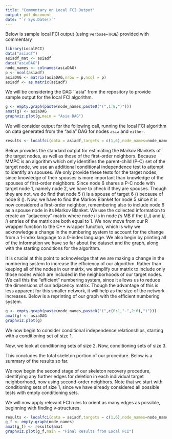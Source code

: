 ```yaml
---
title: "Commentary on Local FCI Output"
output: pdf_document
date: "`r Sys.Date()`"
---
```


Below is sample local FCI output (using `verbose=TRUE`) provided with commentary

```r
library(LocalFCI)
data("asiadf")
asiadf_mat <- asiadf
data("asiaDAG")
node_names <- colnames(asiaDAG)
p <- ncol(asiadf)
asiaDAG <- matrix(asiaDAG,nrow = p,ncol = p)
asiadf <- as.matrix(asiadf)
```

We will be considering the DAG ``asia" from the \texttt{bnlearn} repository to provide sample output for the local FCI algorithm.

```r
g <- empty.graph(paste(node_names,paste0("(",1:8,")")))
amat(g) <- asiaDAG
graphviz.plot(g,main = "Asia DAG")
```

\newpage
We will consider output for the following call, running the local FCI algorithm on data generated from the "asia" DAG for nodes `asia` and `either`.

```r
results <- localfci(data = asiadf,targets = c(1,6),node_names=node_names,verbose = TRUE)
```

\section*{MB Estimation Output}

Below provides the standard output for estimating the Markov Blankets of the target nodes, as well as those of the first-order neighbors.
\begin{verbatim}
Estimating Markov Blankets using
 Algorithm: MMPC 
 Test: testIndFisher 
 Tolerance: 0.05 
Results for target 1 : 2 
Estimating Markov Blankets using
 Algorithm: MMPC 
 Test: testIndFisher 
 Tolerance: 0.05 
Results for target 6 : 2,4,7,8 
Estimating Markov Blankets using
 Algorithm: MMPC 
 Test: testIndFisher 
 Tolerance: 0.05 
Results for target 2 : 1,6 
Estimating Markov Blankets using
 Algorithm: MMPC 
 Test: testIndFisher 
 Tolerance: 0.05 
Results for target 4 : 3,6 
Estimating Markov Blankets using
 Algorithm: MMPC 
 Test: testIndFisher 
 Tolerance: 0.05 
Results for target 7 : 6 
Estimating Markov Blankets using
 Algorithm: MMPC 
 Test: testIndFisher 
 Tolerance: 0.05 
Results for target 8 : 5,6 
\end{verbatim}
Because MMPC is an algorithm which only identifies the parent-child (P-C) set of the target node, we use an additional conditional independence test to attempt to identify an spouses. We only provide these tests for the target nodes, since knowledge of their spouses is more important than knowledge of the spouses of first-order neighbors. Since node 6 shares a P-C node with target node 1, namely node 2, we have to check if they are spouses. Though they are not, we do find that node 5 (\texttt{bronc}) is a spouse of target 6 (\texttt{either}) because of node 8 (\texttt{dysp}).
\begin{verbatim}
Checking if node 6 is a spouse of target 1 ... no
Checking if node 3 is a spouse of target 6 ... no
Checking if node 5 is a spouse of target 6 ... yes. 
Adding 5 to MB of 6 . 5 is a newly discovered 1st-order neighbor (was previously 2nd-order).
\end{verbatim}
Now, we have to find the Markov Blanket for node 5 since it is now considered a first-order neighbor, remembering also to include node 6 as a spouse node in its Markov Blanket.
\begin{verbatim}
Estimating Markov Blankets using
 Algorithm: MMPC 
 Test: testIndFisher 
 Tolerance: 0.05 
Results for target 5 : 3,8 
Adding target nodes to spouse's MB List: 6 
\end{verbatim}
We use the collected information to create an "adjacency" matrix where node $i$ is in node $j$'s MB if the $(i,j)$ and $(j,i)$ entries of the matrix are both equal to 1.
\begin{verbatim}
Creating the reference DAG using Markov Blanket list.
Nodes being considered: 1,2,3,4,5,6,7,8 
\end{verbatim}
We now move from our R wrapper function to the C++ wrapper function, which is why we acknowledge a change in the numbering system to account for the change from a 1-index language to a 0-index language. We also begin by printing all of the information we have so far about the dataset and the graph, along with the starting conditions for the algorithm.
\begin{verbatim}
The node value for the C++ function is 0,5 
There is (are) 2 target(s).
Targets: asia either
Using estimated Markov Blankets
MBList Size: 7
Markov Blankets:
0: 1
1: 0 5
3: 2 5
4: 2 5 7
5: 1 3 4 6 7
6: 5
7: 4 5
Node: 0
Node: 5
All nodes from neighborhoods:
1, 3, 4, 6, 7
There are 8 nodes in the DAG.
There are 7 nodes in the neighborhoods we are considering.
All nodes being considered: 0 1 3 4 5 6 7
Our starting matrix is 7x7.
0 1 1 1 1 1 1
1 0 1 1 1 1 1
1 1 0 1 1 1 1
1 1 1 0 1 1 1
1 1 1 1 0 1 1
1 1 1 1 1 0 1
1 1 1 1 1 1 0



Our initial separating sets:
S_{0,0} = nan S_{0,1} = nan S_{0,3} = nan S_{0,4} = nan S_{0,5} = nan S_{0,6} = nan S_{0,7} = nan 
S_{1,0} = nan S_{1,1} = nan S_{1,3} = nan S_{1,4} = nan S_{1,5} = nan S_{1,6} = nan S_{1,7} = nan 
S_{3,0} = nan S_{3,1} = nan S_{3,3} = nan S_{3,4} = nan S_{3,5} = nan S_{3,6} = nan S_{3,7} = nan 
S_{4,0} = nan S_{4,1} = nan S_{4,3} = nan S_{4,4} = nan S_{4,5} = nan S_{4,6} = nan S_{4,7} = nan 
S_{5,0} = nan S_{5,1} = nan S_{5,3} = nan S_{5,4} = nan S_{5,5} = nan S_{5,6} = nan S_{5,7} = nan 
S_{6,0} = nan S_{6,1} = nan S_{6,3} = nan S_{6,4} = nan S_{6,5} = nan S_{6,6} = nan S_{6,7} = nan 
S_{7,0} = nan S_{7,1} = nan S_{7,3} = nan S_{7,4} = nan S_{7,5} = nan S_{7,6} = nan S_{7,7} = nan
\end{verbatim}
It is crucial at this point to acknowledge that we are making a change in the numbering system to increase the efficiency of our algorithm. Rather than keeping all of the nodes in our matrix, we simplify our matrix to include only those nodes which are included in the neighborhoods of our target nodes. We call this the "efficient" numbering system, since it allows us to reduce the dimensions of our adjacency matrix. Though the advantage of this is less apparent for this smaller network, it will help as the size of the network increases. Below is a reprinting of our graph with the efficient numbering system.

\begin{verbatim}
Element mapping for efficient ordering (True -> Efficient):
0 0
1 1
3 2
4 3
5 4
6 5
7 6
\end{verbatim}

```r
g <- empty.graph(paste(node_names,paste0("(",c(0:1,"-",2:6),")")))
amat(g) <- asiaDAG
graphviz.plot(g)
```

\begin{verbatim}
Beginning the Local FCI algorithm over all neighborhoods.
The value of l is 0
The value of i is 0 (asia)
The value of j is 1 (tub)
The p-value is 3.56673e-05
The value of j is 2 (lung)
The p-value is 0.313908
asia is separated from lung (p-value>0.01)
The value of j is 3 (bronc)
The p-value is 0.299243
asia is separated from bronc (p-value>0.01)
The value of j is 4 (either)
The p-value is 0.0111816
asia is separated from either (p-value>0.01)
The value of j is 5 (xray)
The p-value is 0.122535
asia is separated from xray (p-value>0.01)
The value of j is 6 (dysp)
The p-value is 0.0167876
asia is separated from dysp (p-value>0.01)
The value of i is 1 (tub)
The value of j is 2 (lung)
The p-value is 0.631592
tub is separated from lung (p-value>0.01)
The value of j is 3 (bronc)
The p-value is 0.579122
tub is separated from bronc (p-value>0.01)
The value of j is 4 (either)
The p-value is 2.96476e-07
The value of j is 5 (xray)
The p-value is 0.000237354
The value of j is 6 (dysp)
The p-value is 0.0049716
The value of i is 2 (lung)
The value of j is 3 (bronc)
The p-value is 0.00672051
The value of j is 4 (either)
The p-value is 2.97187e-109
The value of j is 5 (xray)
The p-value is 4.66386e-32
The value of j is 6 (dysp)
The p-value is 9.83333e-14
The value of i is 3 (bronc)
The value of j is 4 (either)
The p-value is 0.0431059
bronc is separated from either (p-value>0.01)
The value of j is 5 (xray)
The p-value is 0.0911787
bronc is separated from xray (p-value>0.01)
The value of j is 6 (dysp)
The p-value is 6.74668e-84
The value of i is 4 (either)
The value of j is 5 (xray)
The p-value is 1.61025e-56
The value of j is 6 (dysp)
The p-value is 9.48354e-32
The value of i is 5 (xray)
The value of j is 6 (dysp)
The p-value is 7.06056e-12
The value of i is 6 (dysp)
\end{verbatim}

We now begin to consider conditional independence relationships, starting with a conditioning set of size 1.

\begin{verbatim}
The value of l is 1
The value of i is 0 (asia)
The value of j is 1 (tub)
There are 3 neighbors.
Efficient Setup: 0 -> 0 | 1 -> 1 | k (True Vals): 5 (either)
The p-value is 0.000250125
asia is NOT separated from tub by node(s): either  (p-value<0.01)
Efficient Setup: 0 -> 0 | 1 -> 1 | k (True Vals): 6 (xray)
The p-value is 8.37935e-05
asia is NOT separated from tub by node(s): xray  (p-value<0.01)
Efficient Setup: 0 -> 0 | 1 -> 1 | k (True Vals): 7 (dysp)
The p-value is 0.000106419
asia is NOT separated from tub by node(s): dysp  (p-value<0.01)
The value of i is 1 (tub)
The value of j is 4 (either)
There are 4 neighbors.
Efficient Setup: 1 -> 1 | 4 -> 5 | k (True Vals): 0 (asia)
The p-value is 2.04304e-06
tub is NOT separated from either by node(s): asia  (p-value<0.01)
Efficient Setup: 1 -> 1 | 4 -> 5 | k (True Vals): 3 (lung)
The p-value is 9.35856e-14
tub is NOT separated from either by node(s): lung  (p-value<0.01)
Efficient Setup: 1 -> 1 | 4 -> 5 | k (True Vals): 6 (xray)
The p-value is 0.000285486
tub is NOT separated from either by node(s): xray  (p-value<0.01)
Efficient Setup: 1 -> 1 | 4 -> 5 | k (True Vals): 7 (dysp)
The p-value is 1.75872e-05
tub is NOT separated from either by node(s): dysp  (p-value<0.01)
The value of j is 5 (xray)
There are 4 neighbors.
Efficient Setup: 1 -> 1 | 5 -> 6 | k (True Vals): 0 (asia)
The p-value is 0.000560692
tub is NOT separated from xray by node(s): asia  (p-value<0.01)
Efficient Setup: 1 -> 1 | 5 -> 6 | k (True Vals): 3 (lung)
The p-value is 8.3008e-05
tub is NOT separated from xray by node(s): lung  (p-value<0.01)
Efficient Setup: 1 -> 1 | 5 -> 6 | k (True Vals): 5 (either)
The p-value is 0.464335
tub is separated from xray by node(s): either  (p-value>0.01)
The value of j is 6 (dysp)
There are 5 neighbors.
Efficient Setup: 1 -> 1 | 6 -> 7 | k (True Vals): 0 (asia)
The p-value is 0.0155695
tub is separated from dysp by node(s): asia  (p-value>0.01)
The value of i is 2 (lung)
The value of j is 3 (bronc)
There are 3 neighbors.
Efficient Setup: 2 -> 3 | 3 -> 4 | k (True Vals): 5 (either)
The p-value is 0.0717706
lung is separated from bronc by node(s): either  (p-value>0.01)
The value of j is 4 (either)
There are 4 neighbors.
Efficient Setup: 2 -> 3 | 4 -> 5 | k (True Vals): 1 (tub)
The p-value is 3.10595e-117
lung is NOT separated from either by node(s): tub  (p-value<0.01)
Efficient Setup: 2 -> 3 | 4 -> 5 | k (True Vals): 4 (bronc)
The p-value is 7.07433e-108
lung is NOT separated from either by node(s): bronc  (p-value<0.01)
Efficient Setup: 2 -> 3 | 4 -> 5 | k (True Vals): 6 (xray)
The p-value is 7.13973e-73
lung is NOT separated from either by node(s): xray  (p-value<0.01)
Efficient Setup: 2 -> 3 | 4 -> 5 | k (True Vals): 7 (dysp)
The p-value is 1.21991e-94
lung is NOT separated from either by node(s): dysp  (p-value<0.01)
The value of j is 5 (xray)
There are 3 neighbors.
Efficient Setup: 2 -> 3 | 5 -> 6 | k (True Vals): 4 (bronc)
The p-value is 2.3062e-31
lung is NOT separated from xray by node(s): bronc  (p-value<0.01)
Efficient Setup: 2 -> 3 | 5 -> 6 | k (True Vals): 5 (either)
The p-value is 0.387146
lung is separated from xray by node(s): either  (p-value>0.01)
The value of j is 6 (dysp)
There are 3 neighbors.
Efficient Setup: 2 -> 3 | 6 -> 7 | k (True Vals): 4 (bronc)
The p-value is 3.01325e-48
lung is NOT separated from dysp by node(s): bronc  (p-value<0.01)
Efficient Setup: 2 -> 3 | 6 -> 7 | k (True Vals): 5 (either)
The p-value is 0.0810771
lung is separated from dysp by node(s): either  (p-value>0.01)
The value of i is 3 (bronc)
The value of j is 6 (dysp)
There are 2 neighbors.
Efficient Setup: 3 -> 4 | 6 -> 7 | k (True Vals): 5 (either)
The p-value is 1.86754e-176
bronc is NOT separated from dysp by node(s): either  (p-value<0.01)
Efficient Setup: 3 -> 4 | 6 -> 7 | k (True Vals): 6 (xray)
The p-value is 1.61932e-109
bronc is NOT separated from dysp by node(s): xray  (p-value<0.01)
The value of i is 4 (either)
The value of j is 5 (xray)
There are 3 neighbors.
Efficient Setup: 4 -> 5 | 5 -> 6 | k (True Vals): 1 (tub)
The p-value is 3.72487e-53
either is NOT separated from xray by node(s): tub  (p-value<0.01)
Efficient Setup: 4 -> 5 | 5 -> 6 | k (True Vals): 3 (lung)
The p-value is 2.75087e-24
either is NOT separated from xray by node(s): lung  (p-value<0.01)
Efficient Setup: 4 -> 5 | 5 -> 6 | k (True Vals): 7 (dysp)
The p-value is 7.26492e-45
either is NOT separated from xray by node(s): dysp  (p-value<0.01)
The value of j is 6 (dysp)
There are 4 neighbors.
Efficient Setup: 4 -> 5 | 6 -> 7 | k (True Vals): 1 (tub)
The p-value is 7.29264e-30
either is NOT separated from dysp by node(s): tub  (p-value<0.01)
Efficient Setup: 4 -> 5 | 6 -> 7 | k (True Vals): 3 (lung)
The p-value is 1.21054e-19
either is NOT separated from dysp by node(s): lung  (p-value<0.01)
Efficient Setup: 4 -> 5 | 6 -> 7 | k (True Vals): 4 (bronc)
The p-value is 8.04073e-114
either is NOT separated from dysp by node(s): bronc  (p-value<0.01)
Efficient Setup: 4 -> 5 | 6 -> 7 | k (True Vals): 6 (xray)
The p-value is 8.06707e-21
either is NOT separated from dysp by node(s): xray  (p-value<0.01)
The value of i is 5 (xray)
The value of j is 6 (dysp)
There are 2 neighbors.
Efficient Setup: 5 -> 6 | 6 -> 7 | k (True Vals): 4 (bronc)
The p-value is 1.55671e-33
xray is NOT separated from dysp by node(s): bronc  (p-value<0.01)
Efficient Setup: 5 -> 6 | 6 -> 7 | k (True Vals): 5 (either)
The p-value is 0.910011
xray is separated from dysp by node(s): either  (p-value>0.01)
The value of i is 6 (dysp)
\end{verbatim}
Now, we look at conditioning sets of size 2.
\begin{verbatim}
The value of l is 2
The value of i is 0 (asia)
The value of j is 1 (tub)
The value of i is 1 (tub)
The value of j is 4 (either)
There are 4 neighbors.
Efficient Setup: 1 -> 1 | 4 -> 5 | k (True Vals): 0 3 (asia lung)
The p-value is 1.47654e-12
tub is NOT separated from either by node(s): asia lung  (p-value<0.01)
Efficient Setup: 1 -> 1 | 4 -> 5 | k (True Vals): 0 6 (asia xray)
The p-value is 0.000863371
tub is NOT separated from either by node(s): asia xray  (p-value<0.01)
Efficient Setup: 1 -> 1 | 4 -> 5 | k (True Vals): 0 7 (asia dysp)
The p-value is 4.49478e-05
tub is NOT separated from either by node(s): asia dysp  (p-value<0.01)
Efficient Setup: 1 -> 1 | 4 -> 5 | k (True Vals): 3 6 (lung xray)
The p-value is 1.99198e-10
tub is NOT separated from either by node(s): lung xray  (p-value<0.01)
Efficient Setup: 1 -> 1 | 4 -> 5 | k (True Vals): 3 7 (lung dysp)
The p-value is 6.06083e-12
tub is NOT separated from either by node(s): lung dysp  (p-value<0.01)
Efficient Setup: 1 -> 1 | 4 -> 5 | k (True Vals): 6 7 (xray dysp)
The p-value is 0.00156137
tub is NOT separated from either by node(s): xray dysp  (p-value<0.01)
The value of i is 2 (lung)
The value of j is 4 (either)
There are 3 neighbors.
Efficient Setup: 2 -> 3 | 4 -> 5 | k (True Vals): 1 6 (tub xray)
The p-value is 7.25594e-80
lung is NOT separated from either by node(s): tub xray  (p-value<0.01)
Efficient Setup: 2 -> 3 | 4 -> 5 | k (True Vals): 1 7 (tub dysp)
The p-value is 2.39758e-102
lung is NOT separated from either by node(s): tub dysp  (p-value<0.01)
Efficient Setup: 2 -> 3 | 4 -> 5 | k (True Vals): 6 7 (xray dysp)
The p-value is 1.5714e-67
lung is NOT separated from either by node(s): xray dysp  (p-value<0.01)
The value of i is 3 (bronc)
The value of j is 6 (dysp)
The value of i is 4 (either)
The value of j is 5 (xray)
There are 3 neighbors.
Efficient Setup: 4 -> 5 | 5 -> 6 | k (True Vals): 1 3 (tub lung)
The p-value is 7.17702e-21
either is NOT separated from xray by node(s): tub lung  (p-value<0.01)
Efficient Setup: 4 -> 5 | 5 -> 6 | k (True Vals): 1 7 (tub dysp)
The p-value is 9.81323e-43
either is NOT separated from xray by node(s): tub dysp  (p-value<0.01)
Efficient Setup: 4 -> 5 | 5 -> 6 | k (True Vals): 3 7 (lung dysp)
The p-value is 8.61051e-21
either is NOT separated from xray by node(s): lung dysp  (p-value<0.01)
The value of j is 6 (dysp)
There are 4 neighbors.
Efficient Setup: 4 -> 5 | 6 -> 7 | k (True Vals): 1 3 (tub lung)
The p-value is 8.41815e-18
either is NOT separated from dysp by node(s): tub lung  (p-value<0.01)
Efficient Setup: 4 -> 5 | 6 -> 7 | k (True Vals): 1 4 (tub bronc)
The p-value is 1.59159e-110
either is NOT separated from dysp by node(s): tub bronc  (p-value<0.01)
Efficient Setup: 4 -> 5 | 6 -> 7 | k (True Vals): 1 6 (tub xray)
The p-value is 4.64532e-20
either is NOT separated from dysp by node(s): tub xray  (p-value<0.01)
Efficient Setup: 4 -> 5 | 6 -> 7 | k (True Vals): 3 4 (lung bronc)
The p-value is 1.28527e-59
either is NOT separated from dysp by node(s): lung bronc  (p-value<0.01)
Efficient Setup: 4 -> 5 | 6 -> 7 | k (True Vals): 3 6 (lung xray)
The p-value is 3.41996e-16
either is NOT separated from dysp by node(s): lung xray  (p-value<0.01)
Efficient Setup: 4 -> 5 | 6 -> 7 | k (True Vals): 4 6 (bronc xray)
The p-value is 1.34733e-75
either is NOT separated from dysp by node(s): bronc xray  (p-value<0.01)
The value of i is 5 (xray)
The value of i is 6 (dysp)
\end{verbatim}
Now, conditioning sets of size 3.
\begin{verbatim}
The value of l is 3
The value of i is 0 (asia)
The value of j is 1 (tub)
The value of i is 1 (tub)
The value of j is 4 (either)
There are 4 neighbors.
Efficient Setup: 1 -> 1 | 4 -> 5 | k (True Vals): 0 3 6 (asia lung xray)
The p-value is 1.63002e-09
tub is NOT separated from either by node(s): asia lung xray  (p-value<0.01)
Efficient Setup: 1 -> 1 | 4 -> 5 | k (True Vals): 0 3 7 (asia lung dysp)
The p-value is 3.548e-11
tub is NOT separated from either by node(s): asia lung dysp  (p-value<0.01)
Efficient Setup: 1 -> 1 | 4 -> 5 | k (True Vals): 0 6 7 (asia xray dysp)
The p-value is 0.00285872
tub is NOT separated from either by node(s): asia xray dysp  (p-value<0.01)
Efficient Setup: 1 -> 1 | 4 -> 5 | k (True Vals): 3 6 7 (lung xray dysp)
The p-value is 2.54582e-09
tub is NOT separated from either by node(s): lung xray dysp  (p-value<0.01)
The value of i is 2 (lung)
The value of j is 4 (either)
There are 3 neighbors.
Efficient Setup: 2 -> 3 | 4 -> 5 | k (True Vals): 1 6 7 (tub xray dysp)
The p-value is 5.4123e-74
lung is NOT separated from either by node(s): tub xray dysp  (p-value<0.01)
The value of i is 3 (bronc)
The value of j is 6 (dysp)
The value of i is 4 (either)
The value of j is 5 (xray)
There are 3 neighbors.
Efficient Setup: 4 -> 5 | 5 -> 6 | k (True Vals): 1 3 7 (tub lung dysp)
The p-value is 4.10887e-18
either is NOT separated from xray by node(s): tub lung dysp  (p-value<0.01)
The value of j is 6 (dysp)
There are 4 neighbors.
Efficient Setup: 4 -> 5 | 6 -> 7 | k (True Vals): 1 3 4 (tub lung bronc)
The p-value is 3.62282e-56
either is NOT separated from dysp by node(s): tub lung bronc  (p-value<0.01)
Efficient Setup: 4 -> 5 | 6 -> 7 | k (True Vals): 1 3 6 (tub lung xray)
The p-value is 4.56682e-15
either is NOT separated from dysp by node(s): tub lung xray  (p-value<0.01)
Efficient Setup: 4 -> 5 | 6 -> 7 | k (True Vals): 1 4 6 (tub bronc xray)
The p-value is 8.18002e-75
either is NOT separated from dysp by node(s): tub bronc xray  (p-value<0.01)
Efficient Setup: 4 -> 5 | 6 -> 7 | k (True Vals): 3 4 6 (lung bronc xray)
The p-value is 9.07913e-48
either is NOT separated from dysp by node(s): lung bronc xray  (p-value<0.01)
The value of i is 5 (xray)
The value of i is 6 (dysp)
\end{verbatim}
This concludes the total skeleton portion of our procedure. Below is a summary of the results so far.

\begin{verbatim}
Values after Total Skeleton Run

p: 8
n: 500
N: 7
Number of Targets: 2
Node names: asia tub smoke lung bronc either xray dysp 
lmax: 3
verbose: 1
Nodes under consideration: 0 1 3 4 5 6 7
Ctilde:
Our Ctilde matrix is 7x7
0 1 0 0 0 0 0
1 0 0 0 1 0 0
0 0 0 0 1 0 0
0 0 0 0 0 0 1
0 1 1 0 0 1 1
0 0 0 0 1 0 0
0 0 0 1 1 0 0
Our DAG matrix is 
0 1 0 0 0 0 0 0
1 0 0 0 0 1 0 0
0 0 0 1 1 0 0 0
0 0 1 0 0 1 0 0
0 0 1 0 0 1 0 1
0 1 0 1 1 0 1 1
0 0 0 0 0 1 0 0
0 0 0 0 1 1 0 0
Our Markov Blankets are
MBList Size: 7
Markov Blankets:
0: 1
1: 0 5
3: 2 5
4: 2 5 7
5: 1 3 4 6 7
6: 5
7: 4 5
Separating Set Values:
S_{0,0} = nan S_{0,1} = nan S_{0,3} = -1 S_{0,4} = -1 S_{0,5} = -1 S_{0,6} = -1 S_{0,7} = -1 
S_{1,0} = nan S_{1,1} = nan S_{1,3} = -1 S_{1,4} = -1 S_{1,5} = nan S_{1,6} = 5 S_{1,7} = 0 
S_{3,0} = -1 S_{3,1} = -1 S_{3,3} = nan S_{3,4} = 5 S_{3,5} = nan S_{3,6} = 5 S_{3,7} = 5 
S_{4,0} = -1 S_{4,1} = -1 S_{4,3} = 5 S_{4,4} = nan S_{4,5} = -1 S_{4,6} = -1 S_{4,7} = nan 
S_{5,0} = -1 S_{5,1} = nan S_{5,3} = nan S_{5,4} = -1 S_{5,5} = nan S_{5,6} = nan S_{5,7} = nan 
S_{6,0} = -1 S_{6,1} = 5 S_{6,3} = 5 S_{6,4} = -1 S_{6,5} = nan S_{6,6} = nan S_{6,7} = 5 
S_{7,0} = -1 S_{7,1} = 0 S_{7,3} = 5 S_{7,4} = nan S_{7,5} = nan S_{7,6} = 5 S_{7,7} = nan 
Number of tests so far: 80
First and last elements of the dataset: -0.641447 0.198884
\end{verbatim}
We now begin the second stage of our skeleton recovery procedure, identifying any further edges for deletion in each individual target neighborhood, now using second-order neighbors. Note that we start with conditioning sets of size 1, since we have already considered all possible tests with empty conditioning sets.

\begin{verbatim}
Beginning algorithm over each individual neighborhood.


Finding skeleton for the neighborhood of target 0 (Efficient Number: 0)
Neighborhood nodes under consideration: 0 1 | (asia(0) tub(1))
The value of l is 1
The value of i is 0
The value of j is 1
Potential separating nodes: 5
There are 1 neighbor(s).
Efficient Setup: 0 -> 0 | 1 -> 1 | k (True Vals): 5 (either)
The p-value is 0.000250125
asia is NOT separated from tub by node(s): either  (p-value<0.01)
The value of i is 1
The value of l is 2
The value of i is 0
The value of j is 1
Potential separating nodes: 5
The value of i is 1
The value of l is 3
The value of i is 0
The value of j is 1
Potential separating nodes: 5
The value of i is 1
The final C matrix:
0 1 0 0 0 0 0
1 0 0 0 1 0 0
0 0 0 0 1 0 0
0 0 0 0 0 0 1
0 1 1 0 0 1 1
0 0 0 0 1 0 0
0 0 0 1 1 0 0
Conclusion of algorithm.


Finding skeleton for the neighborhood of target 5 (Efficient Number: 4)
Neighborhood nodes under consideration: 
1 2 3 4 5 6 | (tub(1) lung(3) bronc(4) either(5) xray(6) dysp(7))
The value of l is 1
The value of i is 1
The value of j is 4
Potential separating nodes: 0 3 4 6 7
There are 5 neighbor(s).
Efficient Setup: 1 -> 1 | 4 -> 5 | k (True Vals): 0 (asia)
The p-value is 2.04304e-06
tub is NOT separated from either by node(s): asia  (p-value<0.01)
Efficient Setup: 1 -> 1 | 4 -> 5 | k (True Vals): 3 (lung)
The p-value is 9.35856e-14
tub is NOT separated from either by node(s): lung  (p-value<0.01)
Efficient Setup: 1 -> 1 | 4 -> 5 | k (True Vals): 4 (bronc)
The p-value is 2.02399e-07
tub is NOT separated from either by node(s): bronc  (p-value<0.01)
Efficient Setup: 1 -> 1 | 4 -> 5 | k (True Vals): 6 (xray)
The p-value is 0.000285486
tub is NOT separated from either by node(s): xray  (p-value<0.01)
Efficient Setup: 1 -> 1 | 4 -> 5 | k (True Vals): 7 (dysp)
The p-value is 1.75872e-05
tub is NOT separated from either by node(s): dysp  (p-value<0.01)
The value of i is 2
The value of j is 4
Potential separating nodes: 1 2 4 6 7
There are 5 neighbor(s).
Efficient Setup: 2 -> 3 | 4 -> 5 | k (True Vals): 1 (tub)
The p-value is 3.10595e-117
lung is NOT separated from either by node(s): tub  (p-value<0.01)
Efficient Setup: 2 -> 3 | 4 -> 5 | k (True Vals): 2 (smoke)
The p-value is 5.05153e-105
lung is NOT separated from either by node(s): smoke  (p-value<0.01)
Efficient Setup: 2 -> 3 | 4 -> 5 | k (True Vals): 4 (bronc)
The p-value is 7.07433e-108
lung is NOT separated from either by node(s): bronc  (p-value<0.01)
Efficient Setup: 2 -> 3 | 4 -> 5 | k (True Vals): 6 (xray)
The p-value is 7.13973e-73
lung is NOT separated from either by node(s): xray  (p-value<0.01)
Efficient Setup: 2 -> 3 | 4 -> 5 | k (True Vals): 7 (dysp)
The p-value is 1.21991e-94
lung is NOT separated from either by node(s): dysp  (p-value<0.01)
The value of i is 3
The value of j is 6
Potential separating nodes: 2 5
There are 2 neighbor(s).
Efficient Setup: 3 -> 4 | 6 -> 7 | k (True Vals): 2 (smoke)
The p-value is 3.28744e-82
bronc is NOT separated from dysp by node(s): smoke  (p-value<0.01)
Efficient Setup: 3 -> 4 | 6 -> 7 | k (True Vals): 5 (either)
The p-value is 1.86754e-176
bronc is NOT separated from dysp by node(s): either  (p-value<0.01)
The value of i is 4
The value of j is 6
Potential separating nodes: 1 3 4 6
There are 4 neighbor(s).
Efficient Setup: 4 -> 5 | 6 -> 7 | k (True Vals): 1 (tub)
The p-value is 7.29264e-30
either is NOT separated from dysp by node(s): tub  (p-value<0.01)
Efficient Setup: 4 -> 5 | 6 -> 7 | k (True Vals): 3 (lung)
The p-value is 1.21054e-19
either is NOT separated from dysp by node(s): lung  (p-value<0.01)
Efficient Setup: 4 -> 5 | 6 -> 7 | k (True Vals): 4 (bronc)
The p-value is 8.04073e-114
either is NOT separated from dysp by node(s): bronc  (p-value<0.01)
Efficient Setup: 4 -> 5 | 6 -> 7 | k (True Vals): 6 (xray)
The p-value is 8.06707e-21
either is NOT separated from dysp by node(s): xray  (p-value<0.01)
The value of j is 5
Potential separating nodes: 1 3 4 7
There are 4 neighbor(s).
Efficient Setup: 4 -> 5 | 5 -> 6 | k (True Vals): 1 (tub)
The p-value is 3.72487e-53
either is NOT separated from xray by node(s): tub  (p-value<0.01)
Efficient Setup: 4 -> 5 | 5 -> 6 | k (True Vals): 3 (lung)
The p-value is 2.75087e-24
either is NOT separated from xray by node(s): lung  (p-value<0.01)
Efficient Setup: 4 -> 5 | 5 -> 6 | k (True Vals): 4 (bronc)
The p-value is 8.99546e-56
either is NOT separated from xray by node(s): bronc  (p-value<0.01)
Efficient Setup: 4 -> 5 | 5 -> 6 | k (True Vals): 7 (dysp)
The p-value is 7.26492e-45
either is NOT separated from xray by node(s): dysp  (p-value<0.01)
The value of i is 5
The value of i is 6
The value of l is 2
The value of i is 1
The value of j is 4
Potential separating nodes: 0 3 4 6 7
There are 5 neighbor(s).
Efficient Setup: 1 -> 1 | 4 -> 5 | k (True Vals): 0 3 (asia lung)
The p-value is 1.47654e-12
tub is NOT separated from either by node(s): asia lung  (p-value<0.01)
Efficient Setup: 1 -> 1 | 4 -> 5 | k (True Vals): 0 4 (asia bronc)
The p-value is 1.5435e-06
tub is NOT separated from either by node(s): asia bronc  (p-value<0.01)
Efficient Setup: 1 -> 1 | 4 -> 5 | k (True Vals): 0 6 (asia xray)
The p-value is 0.000863371
tub is NOT separated from either by node(s): asia xray  (p-value<0.01)
Efficient Setup: 1 -> 1 | 4 -> 5 | k (True Vals): 0 7 (asia dysp)
The p-value is 4.49478e-05
tub is NOT separated from either by node(s): asia dysp  (p-value<0.01)
Efficient Setup: 1 -> 1 | 4 -> 5 | k (True Vals): 3 4 (lung bronc)
The p-value is 9.79205e-14
tub is NOT separated from either by node(s): lung bronc  (p-value<0.01)
Efficient Setup: 1 -> 1 | 4 -> 5 | k (True Vals): 3 6 (lung xray)
The p-value is 1.99198e-10
tub is NOT separated from either by node(s): lung xray  (p-value<0.01)
Efficient Setup: 1 -> 1 | 4 -> 5 | k (True Vals): 3 7 (lung dysp)
The p-value is 6.06083e-12
tub is NOT separated from either by node(s): lung dysp  (p-value<0.01)
Efficient Setup: 1 -> 1 | 4 -> 5 | k (True Vals): 4 6 (bronc xray)
The p-value is 0.000231813
tub is NOT separated from either by node(s): bronc xray  (p-value<0.01)
Efficient Setup: 1 -> 1 | 4 -> 5 | k (True Vals): 4 7 (bronc dysp)
The p-value is 5.99369e-05
tub is NOT separated from either by node(s): bronc dysp  (p-value<0.01)
Efficient Setup: 1 -> 1 | 4 -> 5 | k (True Vals): 6 7 (xray dysp)
The p-value is 0.00156137
tub is NOT separated from either by node(s): xray dysp  (p-value<0.01)
The value of i is 2
The value of j is 4
Potential separating nodes: 1 2 4 6 7
There are 5 neighbor(s).
Efficient Setup: 2 -> 3 | 4 -> 5 | k (True Vals): 1 2 (tub smoke)
The p-value is 4.9879e-111
lung is NOT separated from either by node(s): tub smoke  (p-value<0.01)
Efficient Setup: 2 -> 3 | 4 -> 5 | k (True Vals): 1 4 (tub bronc)
The p-value is 1.31928e-115
lung is NOT separated from either by node(s): tub bronc  (p-value<0.01)
Efficient Setup: 2 -> 3 | 4 -> 5 | k (True Vals): 1 6 (tub xray)
The p-value is 7.25594e-80
lung is NOT separated from either by node(s): tub xray  (p-value<0.01)
Efficient Setup: 2 -> 3 | 4 -> 5 | k (True Vals): 1 7 (tub dysp)
The p-value is 2.39758e-102
lung is NOT separated from either by node(s): tub dysp  (p-value<0.01)
Efficient Setup: 2 -> 3 | 4 -> 5 | k (True Vals): 2 4 (smoke bronc)
The p-value is 7.70358e-105
lung is NOT separated from either by node(s): smoke bronc  (p-value<0.01)
Efficient Setup: 2 -> 3 | 4 -> 5 | k (True Vals): 2 6 (smoke xray)
The p-value is 4.10318e-71
lung is NOT separated from either by node(s): smoke xray  (p-value<0.01)
Efficient Setup: 2 -> 3 | 4 -> 5 | k (True Vals): 2 7 (smoke dysp)
The p-value is 3.88973e-81
lung is NOT separated from either by node(s): smoke dysp  (p-value<0.01)
Efficient Setup: 2 -> 3 | 4 -> 5 | k (True Vals): 4 6 (bronc xray)
The p-value is 2.45256e-72
lung is NOT separated from either by node(s): bronc xray  (p-value<0.01)
Efficient Setup: 2 -> 3 | 4 -> 5 | k (True Vals): 4 7 (bronc dysp)
The p-value is 2.35293e-54
lung is NOT separated from either by node(s): bronc dysp  (p-value<0.01)
Efficient Setup: 2 -> 3 | 4 -> 5 | k (True Vals): 6 7 (xray dysp)
The p-value is 1.5714e-67
lung is NOT separated from either by node(s): xray dysp  (p-value<0.01)
The value of i is 3
The value of j is 6
Potential separating nodes: 2 5
There are 2 neighbor(s).
Efficient Setup: 3 -> 4 | 6 -> 7 | k (True Vals): 2 5 (smoke either)
The p-value is 9.14632e-161
bronc is NOT separated from dysp by node(s): smoke either  (p-value<0.01)
The value of i is 4
The value of j is 6
Potential separating nodes: 1 3 4 6
There are 4 neighbor(s).
Efficient Setup: 4 -> 5 | 6 -> 7 | k (True Vals): 1 3 (tub lung)
The p-value is 8.41815e-18
either is NOT separated from dysp by node(s): tub lung  (p-value<0.01)
Efficient Setup: 4 -> 5 | 6 -> 7 | k (True Vals): 1 4 (tub bronc)
The p-value is 1.59159e-110
either is NOT separated from dysp by node(s): tub bronc  (p-value<0.01)
Efficient Setup: 4 -> 5 | 6 -> 7 | k (True Vals): 1 6 (tub xray)
The p-value is 4.64532e-20
either is NOT separated from dysp by node(s): tub xray  (p-value<0.01)
Efficient Setup: 4 -> 5 | 6 -> 7 | k (True Vals): 3 4 (lung bronc)
The p-value is 1.28527e-59
either is NOT separated from dysp by node(s): lung bronc  (p-value<0.01)
Efficient Setup: 4 -> 5 | 6 -> 7 | k (True Vals): 3 6 (lung xray)
The p-value is 3.41996e-16
either is NOT separated from dysp by node(s): lung xray  (p-value<0.01)
Efficient Setup: 4 -> 5 | 6 -> 7 | k (True Vals): 4 6 (bronc xray)
The p-value is 1.34733e-75
either is NOT separated from dysp by node(s): bronc xray  (p-value<0.01)
The value of j is 5
Potential separating nodes: 1 3 4 7
There are 4 neighbor(s).
Efficient Setup: 4 -> 5 | 5 -> 6 | k (True Vals): 1 3 (tub lung)
The p-value is 7.17702e-21
either is NOT separated from xray by node(s): tub lung  (p-value<0.01)
Efficient Setup: 4 -> 5 | 5 -> 6 | k (True Vals): 1 4 (tub bronc)
The p-value is 2.49022e-52
either is NOT separated from xray by node(s): tub bronc  (p-value<0.01)
Efficient Setup: 4 -> 5 | 5 -> 6 | k (True Vals): 1 7 (tub dysp)
The p-value is 9.81323e-43
either is NOT separated from xray by node(s): tub dysp  (p-value<0.01)
Efficient Setup: 4 -> 5 | 5 -> 6 | k (True Vals): 3 4 (lung bronc)
The p-value is 2.94911e-24
either is NOT separated from xray by node(s): lung bronc  (p-value<0.01)
Efficient Setup: 4 -> 5 | 5 -> 6 | k (True Vals): 3 7 (lung dysp)
The p-value is 8.61051e-21
either is NOT separated from xray by node(s): lung dysp  (p-value<0.01)
Efficient Setup: 4 -> 5 | 5 -> 6 | k (True Vals): 4 7 (bronc dysp)
The p-value is 2.69334e-22
either is NOT separated from xray by node(s): bronc dysp  (p-value<0.01)
The value of i is 5
The value of i is 6
The value of l is 3
The value of i is 1
The value of j is 4
Potential separating nodes: 0 3 4 6 7
There are 5 neighbor(s).
Efficient Setup: 1 -> 1 | 4 -> 5 | k (True Vals): 0 3 4 (asia lung bronc)
The p-value is 1.51885e-12
tub is NOT separated from either by node(s): asia lung bronc  (p-value<0.01)
Efficient Setup: 1 -> 1 | 4 -> 5 | k (True Vals): 0 3 6 (asia lung xray)
The p-value is 1.63002e-09
tub is NOT separated from either by node(s): asia lung xray  (p-value<0.01)
Efficient Setup: 1 -> 1 | 4 -> 5 | k (True Vals): 0 3 7 (asia lung dysp)
The p-value is 3.548e-11
tub is NOT separated from either by node(s): asia lung dysp  (p-value<0.01)
Efficient Setup: 1 -> 1 | 4 -> 5 | k (True Vals): 0 4 6 (asia bronc xray)
The p-value is 0.000733463
tub is NOT separated from either by node(s): asia bronc xray  (p-value<0.01)
Efficient Setup: 1 -> 1 | 4 -> 5 | k (True Vals): 0 4 7 (asia bronc dysp)
The p-value is 0.000122697
tub is NOT separated from either by node(s): asia bronc dysp  (p-value<0.01)
Efficient Setup: 1 -> 1 | 4 -> 5 | k (True Vals): 0 6 7 (asia xray dysp)
The p-value is 0.00285872
tub is NOT separated from either by node(s): asia xray dysp  (p-value<0.01)
Efficient Setup: 1 -> 1 | 4 -> 5 | k (True Vals): 3 4 6 (lung bronc xray)
The p-value is 2.14787e-10
tub is NOT separated from either by node(s): lung bronc xray  (p-value<0.01)
Efficient Setup: 1 -> 1 | 4 -> 5 | k (True Vals): 3 4 7 (lung bronc dysp)
The p-value is 1.02418e-10
tub is NOT separated from either by node(s): lung bronc dysp  (p-value<0.01)
Efficient Setup: 1 -> 1 | 4 -> 5 | k (True Vals): 3 6 7 (lung xray dysp)
The p-value is 2.54582e-09
tub is NOT separated from either by node(s): lung xray dysp  (p-value<0.01)
Efficient Setup: 1 -> 1 | 4 -> 5 | k (True Vals): 4 6 7 (bronc xray dysp)
The p-value is 0.000856835
tub is NOT separated from either by node(s): bronc xray dysp  (p-value<0.01)
The value of i is 2
The value of j is 4
Potential separating nodes: 1 2 4 6 7
There are 5 neighbor(s).
Efficient Setup: 2 -> 3 | 4 -> 5 | k (True Vals): 1 2 4 (tub smoke bronc)
The p-value is 7.80299e-111
lung is NOT separated from either by node(s): tub smoke bronc  (p-value<0.01)
Efficient Setup: 2 -> 3 | 4 -> 5 | k (True Vals): 1 2 6 (tub smoke xray)
The p-value is 6.27627e-77
lung is NOT separated from either by node(s): tub smoke xray  (p-value<0.01)
Efficient Setup: 2 -> 3 | 4 -> 5 | k (True Vals): 1 2 7 (tub smoke dysp)
The p-value is 3.4474e-87
lung is NOT separated from either by node(s): tub smoke dysp  (p-value<0.01)
Efficient Setup: 2 -> 3 | 4 -> 5 | k (True Vals): 1 4 6 (tub bronc xray)
The p-value is 3.50039e-79
lung is NOT separated from either by node(s): tub bronc xray  (p-value<0.01)
Efficient Setup: 2 -> 3 | 4 -> 5 | k (True Vals): 1 4 7 (tub bronc dysp)
The p-value is 1.16445e-60
lung is NOT separated from either by node(s): tub bronc dysp  (p-value<0.01)
Efficient Setup: 2 -> 3 | 4 -> 5 | k (True Vals): 1 6 7 (tub xray dysp)
The p-value is 5.4123e-74
lung is NOT separated from either by node(s): tub xray dysp  (p-value<0.01)
Efficient Setup: 2 -> 3 | 4 -> 5 | k (True Vals): 2 4 6 (smoke bronc xray)
The p-value is 5.33318e-71
lung is NOT separated from either by node(s): smoke bronc xray  (p-value<0.01)
Efficient Setup: 2 -> 3 | 4 -> 5 | k (True Vals): 2 4 7 (smoke bronc dysp)
The p-value is 4.21368e-54
lung is NOT separated from either by node(s): smoke bronc dysp  (p-value<0.01)
Efficient Setup: 2 -> 3 | 4 -> 5 | k (True Vals): 2 6 7 (smoke xray dysp)
The p-value is 1.8416e-59
lung is NOT separated from either by node(s): smoke xray dysp  (p-value<0.01)
Efficient Setup: 2 -> 3 | 4 -> 5 | k (True Vals): 4 6 7 (bronc xray dysp)
The p-value is 1.00846e-44
lung is NOT separated from either by node(s): bronc xray dysp  (p-value<0.01)
The value of i is 3
The value of j is 6
Potential separating nodes: 2 5
The value of i is 4
The value of j is 6
Potential separating nodes: 1 3 4 6
There are 4 neighbor(s).
Efficient Setup: 4 -> 5 | 6 -> 7 | k (True Vals): 1 3 4 (tub lung bronc)
The p-value is 3.62282e-56
either is NOT separated from dysp by node(s): tub lung bronc  (p-value<0.01)
Efficient Setup: 4 -> 5 | 6 -> 7 | k (True Vals): 1 3 6 (tub lung xray)
The p-value is 4.56682e-15
either is NOT separated from dysp by node(s): tub lung xray  (p-value<0.01)
Efficient Setup: 4 -> 5 | 6 -> 7 | k (True Vals): 1 4 6 (tub bronc xray)
The p-value is 8.18002e-75
either is NOT separated from dysp by node(s): tub bronc xray  (p-value<0.01)
Efficient Setup: 4 -> 5 | 6 -> 7 | k (True Vals): 3 4 6 (lung bronc xray)
The p-value is 9.07913e-48
either is NOT separated from dysp by node(s): lung bronc xray  (p-value<0.01)
The value of j is 5
Potential separating nodes: 1 3 4 7
There are 4 neighbor(s).
Efficient Setup: 4 -> 5 | 5 -> 6 | k (True Vals): 1 3 4 (tub lung bronc)
The p-value is 7.9342e-21
either is NOT separated from xray by node(s): tub lung bronc  (p-value<0.01)
Efficient Setup: 4 -> 5 | 5 -> 6 | k (True Vals): 1 3 7 (tub lung dysp)
The p-value is 4.10887e-18
either is NOT separated from xray by node(s): tub lung dysp  (p-value<0.01)
Efficient Setup: 4 -> 5 | 5 -> 6 | k (True Vals): 1 4 7 (tub bronc dysp)
The p-value is 4.13227e-21
either is NOT separated from xray by node(s): tub bronc dysp  (p-value<0.01)
Efficient Setup: 4 -> 5 | 5 -> 6 | k (True Vals): 3 4 7 (lung bronc dysp)
The p-value is 1.96509e-13
either is NOT separated from xray by node(s): lung bronc dysp  (p-value<0.01)
The value of i is 5
The value of i is 6
The final C matrix:
0 1 0 0 0 0 0
1 0 0 0 1 0 0
0 0 0 0 1 0 0
0 0 0 0 0 0 1
0 1 1 0 0 1 1
0 0 0 0 1 0 0
0 0 0 1 1 0 0
Conclusion of algorithm.
\end{verbatim}
We will now apply relevant FCI rules to orient as many edges as possible, beginning with finding v-structures.
\begin{verbatim}
Beginning loops to find v-structures.
i: 0 (asia)
j: 2 (lung)
j: 3 (bronc)
j: 4 (either)
Potential k values: tub
k: 1 (tub)
Separation Set: -1 | V-Structure (True Numbering): 0*->1<-*5
Rule 0 has been used 1 times.
j: 5 (xray)
j: 6 (dysp)
i: 1 (tub)
j: 2 (lung)
Potential k values: either
k: 4 (either)
Separation Set: -1 | V-Structure (True Numbering): 1*->5<-*3
Rule 0 has been used 2 times.
j: 3 (bronc)
j: 5 (xray)
Potential k values: either
k: 4 (either)
j: 6 (dysp)
Potential k values: either
k: 4 (either)
Separation Set: 0 | V-Structure (True Numbering): 1*->5<-*7
Rule 0 has been used 3 times.
i: 2 (lung)
j: 3 (bronc)
j: 5 (xray)
Potential k values: either
k: 4 (either)
j: 6 (dysp)
Potential k values: either
k: 4 (either)
i: 3 (bronc)
j: 4 (either)
Potential k values: dysp
k: 6 (dysp)
Separation Set: -1 | V-Structure (True Numbering): 4*->7<-*5
Rule 0 has been used 4 times.
j: 5 (xray)
i: 4 (either)
i: 5 (xray)
j: 6 (dysp)
Potential k values: either
k: 4 (either)
i: 6 (dysp)
Rule 1:
Orient: 1 *-> 4 o-* 5 as 4 -> 5
Rule 1 has been used 1 times.
Potential alpha: 0 | Potential gamma: 1
Potential alpha: 2 | Potential gamma: 4
Potential alpha: 3 | Potential gamma: 6
Potential alpha: 0 | Potential gamma: 1
Potential alpha: 2 | Potential gamma: 4
Potential alpha: 3 | Potential gamma: 6
\end{verbatim}

```r
results <- localfci(data = asiadf,targets = c(1,6),node_names=node_names,verbose = FALSE)
g_f <- empty.graph(node_names)
amat(g_f) <- results$amat
graphviz.plot(g_f,main = "Final Results from Local FCI")
```

